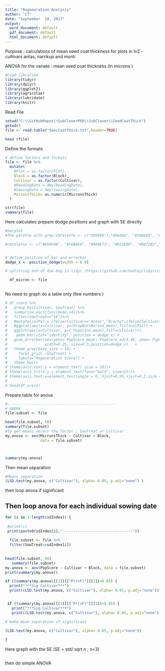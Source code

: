 ```yaml
---
title: "Regeneration Analysis"
author: "CT"
date: "September  18, 2017"
output: 
  word_document: default
  pdf_document: default
  html_document: default
---
```

Purpose : 
calculations of mean seed coat thickness for plots in Iv2 - cultivars antas, narrikup and monti 
 
ANOVA for the variate : mean seed coat thickness (in microns )

```r
#Load libraries 
library(tidyr)
library(dplyr)
library(ggplot2)
library(agricolae)
library(lubridate)
library(knitr)
```

Read File 


```r

setwd("C:\\GitHubRepos\\SubCloverPhD\\SubClover\\SeedCoatThick")
getwd()
file <- read.table("SeecCoatThick.txt",header=TRUE)

head (file)
```





Define the formats  

```r

# define factors and formats
file <- file %>%
  mutate(
    #Plot = as.factor(Plot),
    Block = as.factor(Block),
    Cultivar = as.factor(Cultivar),
    #ReadingDate = dmy(ReadingDate),
    #SowingDate = dmy(SowingDate),
    MicronsThick= as.numeric(MicronsThick)
  )

str(file)
summary(file)

```



Here calculates prepare dodge positions and graph with SE directly

```r

#barplot 
#The palette with grey:cbPalette <- c("999999"),"666666", "#56B4E9", "#009E73", "#D55E00", "#0072B2","#999999", "#E69F00", "#56B4E9", "#009E73", "#D55E00", "#0072B2","#56B4E9", "#009E73")

#cbPalette <- c("#E69F00", "#56B4E9", "#009E73", "#D55E00", "#0072B2","#56B4E9")


# define position of bar and errorbar
dodge_x <- position_dodge(width = 0.9)

# splitting and df due bug in tidyr (https://github.com/hadley/tidyr/issues/32)

  df_micron <- file 
  


```

No need to graph do a table only (few numbers )

```r
# df_score %>%
#   group_by(Cultivar, SowTreat) %>%
#   summarise_each(funs(mean,sd))%>%
#   filter(SowTreat=="S6")%>%
#   #mutate(colPal = ifelse(Cultivar=="Antas","Brachy",ifelse(Cultivar=="Monti","Brachy","Yanny"))) %>%
#   #ggplot(aes(x=Cultivar, y=(PropBurrBuried_mean),fill=colPal)) +
#   ggplot(aes(x=Cultivar, y=( PopScore_mean),fill=Cultivar))+
#    geom_bar(stat="identity", position = dodge_x) +
#   geom_errorbar(aes(ymin= PopScore_mean- PopScore_sd/3.46, ymax= PopScore_mean+ PopScore_sd/3.46),
#                 width=0.25, size=0.3,position=dodge_x)   +
#   theme_grey(base_size = 16) +
#     facet_grid(.~SowTreat) +
#     labs(y="Regeneration Score") +
#   theme_bw()+
# theme(axis.text.y = element_text( size = 10))+
# theme(axis.title.y = element_text(face="bold", size=12))+
# theme(axis.text.x=element_text(angle = 0, hjust=0.95,vjust=0.2,size = 14))
# 
# head(df_score)
```

Prepare table for anova 

```r

#-------------------------------------------------
# ANOVA 
file.subset <- file 

head(file.subset, 50)
summary(file.subset)
#To get means select the factor : SowTreat or Cultivar
my.anova <- aov(MicronsThick ~ Cultivar + Block, 
                data = file.subset)




```

```r

summary(my.anova)
```


Then mean separation 

```r

#Means separation 
(LSD.test(my.anova, c("Cultivar"), alpha= 0.05, p.adj="none") )


```




then loop anova if significant 

## Then loop anova for each individual sowing date 
```r
for (i in 1:length(sdIndex)) {
  
 #print(i)
 print(paste0(sdIndex[i],"--------------------------------"))
  
  file.subset <- file %>%
  filter(SowTreat==sdIndex[i])
  
 
head(file.subset, 50)
   summary(file.subset)
my.anova <- aov(PopScore ~ Cultivar + Block, data = file.subset)
print(summary(my.anova))

if ((summary(my.anova)[[1]][["Pr(>F)"]][1])<0.05) {
  print("***Sig Cultivar***") 
  print((LSD.test(my.anova, c("Cultivar"), alpha= 0.05, p.adj="none"))) } 


 if ((summary(my.anova)[[1]][["Pr(>F)"]][1])>0.05) {
   print("***Sig Cultivar***") 
   print((LSD.test(my.anova, c("Cultivar"), alpha= 0.05, p.adj="none"))) } 

# make mean separation if significant

(LSD.test(my.anova, c("Cultivar"), alpha= 0.05, p.adj="none"))
  
}

```

Here graph with the SE (SE = std/ sqrt n ; n=3)

```r




```

then do simple ANOVA


```r

```





